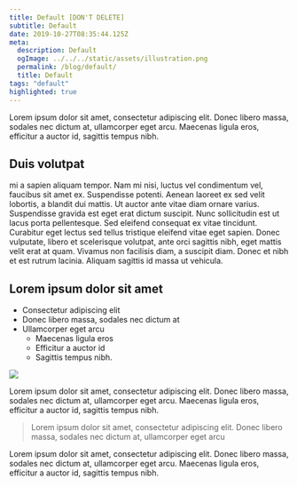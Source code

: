 ```yaml
---
title: Default [DON'T DELETE]
subtitle: Default
date: 2019-10-27T08:35:44.125Z
meta:
  description: Default
  ogImage: ../../../static/assets/illustration.png
  permalink: /blog/default/
  title: Default
tags: "default"
highlighted: true
---
```


Lorem ipsum dolor sit amet, consectetur adipiscing elit. Donec libero massa, sodales nec dictum at, ullamcorper eget arcu. Maecenas ligula eros, efficitur a auctor id, sagittis tempus nibh.

## Duis volutpat

mi a sapien aliquam tempor. Nam mi nisi, luctus vel condimentum vel, faucibus sit amet ex. Suspendisse potenti. Aenean laoreet ex sed velit lobortis, a blandit dui mattis. Ut auctor ante vitae diam ornare varius. Suspendisse gravida est eget erat dictum suscipit. Nunc sollicitudin est ut lacus porta pellentesque. Sed eleifend consequat ex vitae tincidunt. Curabitur eget lectus sed tellus tristique eleifend vitae eget sapien. Donec vulputate, libero et scelerisque volutpat, ante orci sagittis nibh, eget mattis velit erat at quam. Vivamus non facilisis diam, a suscipit diam. Donec et nibh et est rutrum lacinia. Aliquam sagittis id massa ut vehicula.

## Lorem ipsum dolor sit amet

- Consectetur adipiscing elit
- Donec libero massa, sodales nec dictum at
- Ullamcorper eget arcu
  - Maecenas ligula eros
  - Efficitur a auctor id
  - Sagittis tempus nibh.

![](/assets/illustration.png)

Lorem ipsum dolor sit amet, consectetur adipiscing elit. Donec libero massa, sodales nec dictum at, ullamcorper eget arcu. Maecenas ligula eros, efficitur a auctor id, sagittis tempus nibh.

> Lorem ipsum dolor sit amet, consectetur adipiscing elit. Donec libero massa, sodales nec dictum at, ullamcorper eget arcu

Lorem ipsum dolor sit amet, consectetur adipiscing elit. Donec libero massa, sodales nec dictum at, ullamcorper eget arcu. Maecenas ligula eros, efficitur a auctor id, sagittis tempus nibh.
